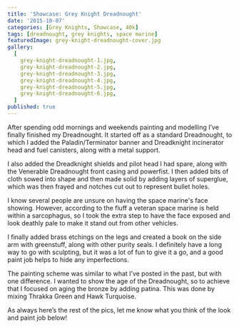 ```yaml
---
title: 'Showcase: Grey Knight Dreadnought'
date: '2015-10-07'
categories: [Grey Knights, Showcase, 40k]
tags: [dreadnought, grey knights, space marine]
featuredImage: grey-knight-dreadnought-cover.jpg
gallery:
  [
    grey-knight-dreadnought-1.jpg,
    grey-knight-dreadnought-2.jpg,
    grey-knight-dreadnought-3.jpg,
    grey-knight-dreadnought-4.jpg,
    grey-knight-dreadnought-5.jpg,
    grey-knight-dreadnought-6.jpg,
  ]
published: true
---
```


After spending odd mornings and weekends painting and modelling I’ve finally finished my Dreadnought. It started
off as a standard Dreadnought, to which I added the Paladin/Terminator banner and Dreadknight incinerator head and
fuel canisters, along with a metal support.

I also added the Dreadknight shields and pilot head I had spare, along with the Venerable Dreadnought front casing
and powerfist. I then added bits of cloth sowed into shape and then made solid by adding layers of superglue, which
was then frayed and notches cut out to represent bullet holes.

I know several people are unsure on having the space marine's face showing. However, according to the fluff a veteran
space marine is held within a sarcophagus, so I took the extra step to have the face exposed and look deathly pale to
make it stand out from other vehicles.

I finally added brass etchings on the legs and created a book on the side arm with greenstuff, along with other purity
seals. I definitely have a long way to go with sculpting, but it was a lot of fun to give it a go, and a good paint job
helps to hide any imperfections.

The painting scheme was similar to what I’ve posted in the past, but with one difference. I wanted to show the age of
the Dreadnought, so to achieve that I focused on aging the bronze by adding patina. This was done by mixing Thrakka
Green and Hawk Turquoise.

As always here’s the rest of the pics, let me know what you think of the look and paint job below!
